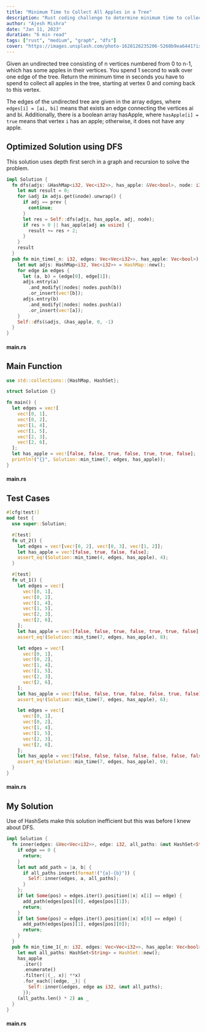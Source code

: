 ```yaml
---
title: "Minimum Time to Collect All Apples in a Tree"
description: "Rust coding challenge to determine minimum time to collect all the apples from tree."
author: "Ajesh Mishra"
date: "Jan 11, 2023"
duration: "6 min read"
tags: ["rust", "medium", "graph", "dfs"]
cover: "https://images.unsplash.com/photo-1628126235206-5260b9ea6441?ixlib=rb-1.2.1&ixid=MnwxMjA3fDB8MHxwaG90by1wYWdlfHx8fGVufDB8fHx8&auto=format&fit=crop&w=1587&q=80"
---
```


Given an undirected tree consisting of n vertices numbered from 0 to n-1, which has some apples in their vertices. You spend 1 second to walk over one edge of the tree. Return the minimum time in seconds you have to spend to collect all apples in the tree, starting at vertex 0 and coming back to this vertex.

The edges of the undirected tree are given in the array edges, where `edges[i] = [ai, bi]` means that exists an edge connecting the vertices ai and bi. Additionally, there is a boolean array hasApple, where `hasApple[i] = true` means that vertex `i` has an apple; otherwise, it does not have any apple.

## Optimized Solution using DFS

This solution uses depth first serch in a graph and recursion to solve the problem.

```rust
impl Solution {
  fn dfs(adjs: &HashMap<i32, Vec<i32>>, has_apple: &Vec<bool>, node: i32, prev: i32) -> i32 {
    let mut result = 0;
    for &adj in adjs.get(&node).unwrap() {
      if adj == prev {
        continue;
      }
      let res = Self::dfs(adjs, has_apple, adj, node);
      if res > 0 || has_apple[adj as usize] {
        result += res + 2;
      }
    }
    result
  }
  pub fn min_time(_n: i32, edges: Vec<Vec<i32>>, has_apple: Vec<bool>) -> i32 {
    let mut adjs: HashMap<i32, Vec<i32>> = HashMap::new();
    for edge in edges {
      let (a, b) = (edge[0], edge[1]);
      adjs.entry(a)
        .and_modify(|nodes| nodes.push(b))
        .or_insert(vec![b]);
      adjs.entry(b)
        .and_modify(|nodes| nodes.push(a))
        .or_insert(vec![a]);
    }
    Self::dfs(&adjs, &has_apple, 0, -1)
  }
}
```

#### main.rs

## Main Function

```rust
use std::collections::{HashMap, HashSet};

struct Solution {}

fn main() {
  let edges = vec![
    vec![0, 1],
    vec![0, 2],
    vec![1, 4],
    vec![1, 5],
    vec![2, 3],
    vec![2, 6],
  ];
  let has_apple = vec![false, false, true, false, true, true, false];
  println!("{}", Solution::min_time(7, edges, has_apple));
}
```

#### main.rs

## Test Cases

```rust
#[cfg(test)]
mod test {
  use super::Solution;

  #[test]
  fn ut_2() {
    let edges = vec![vec![0, 2], vec![0, 3], vec![1, 2]];
    let has_apple = vec![false, true, false, false];
    assert_eq!(Solution::min_time(4, edges, has_apple), 4);
  }

  #[test]
  fn ut_1() {
    let edges = vec![
      vec![0, 1],
      vec![0, 2],
      vec![1, 4],
      vec![1, 5],
      vec![2, 3],
      vec![2, 6],
    ];
    let has_apple = vec![false, false, true, false, true, true, false];
    assert_eq!(Solution::min_time(7, edges, has_apple), 8);

    let edges = vec![
      vec![0, 1],
      vec![0, 2],
      vec![1, 4],
      vec![1, 5],
      vec![2, 3],
      vec![2, 6],
    ];
    let has_apple = vec![false, false, true, false, false, true, false];
    assert_eq!(Solution::min_time(7, edges, has_apple), 6);

    let edges = vec![
      vec![0, 1],
      vec![0, 2],
      vec![1, 4],
      vec![1, 5],
      vec![2, 3],
      vec![2, 6],
    ];
    let has_apple = vec![false, false, false, false, false, false, false];
    assert_eq!(Solution::min_time(7, edges, has_apple), 0);
  }
}
```

#### main.rs

## My Solution

Use of HashSets make this solution inefficient but this was  before I knew about DFS.

```rust
impl Solution {
  fn inner(edges: &Vec<Vec<i32>>, edge: i32, all_paths: &mut HashSet<String>) {
    if edge == 0 {
      return;
    }
    let mut add_path = |a, b| {
      if all_paths.insert(format!("{a}-{b}")) {
        Self::inner(edges, a, all_paths);
      }
    };
    if let Some(pos) = edges.iter().position(|x| x[1] == edge) {
      add_path(edges[pos][0], edges[pos][1]);
      return;
    }
    if let Some(pos) = edges.iter().position(|x| x[0] == edge) {
      add_path(edges[pos][1], edges[pos][0]);
      return;
    }
  }
  pub fn min_time_1(_n: i32, edges: Vec<Vec<i32>>, has_apple: Vec<bool>) -> i32 {
    let mut all_paths: HashSet<String> = HashSet::new();
    has_apple
      .iter()
      .enumerate()
      .filter(|(_, x)| **x)
      .for_each(|(edge, _)| {
        Self::inner(&edges, edge as i32, &mut all_paths);
      });
    (all_paths.len() * 2) as _
  }
}
```

#### main.rs